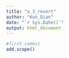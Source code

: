 ```yaml
---
title: "a_3_revert"
author: "Kun_Qian"
date: "`r Sys.Date()`"
output: html_document
---
```

```r
#first commit
add.scope()
```



